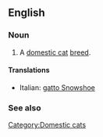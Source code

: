 ==English==

===Noun===
{{en-noun|sg=[[Snowshoe]] [[cat]]}}

# A [[domestic cat]] [[breed]].

====Translations====
{{top}}
*Italian: [[gatto Snowshoe]]
{{mid}}

{{bottom}}

===See also===
{{Wikipedia|Snowshoe (cat)}}
{{commonscat|Snowshoe cats}}

[[Category:Domestic cats]]